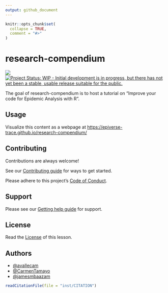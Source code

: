```yaml
---
output: github_document
---
```


<!-- README.md is generated from README.Rmd. Please edit that file -->

```r
knitr::opts_chunk$set(
  collapse = TRUE,
  comment = "#>"
)
```

# research-compendium

<!-- badges: start -->
[![](https://img.shields.io/badge/lifecycle-stable-brightgreen.svg)](https://lifecycle.r-lib.org/articles/stages.html#stable)
[![Project Status: WIP - Initial development is in progress, but there has not yet been a stable, usable release suitable for the public.](https://www.repostatus.org/badges/latest/wip.svg)](https://www.repostatus.org/#wip)
<!-- badges: end -->

The goal of research-compendium is to host a tutorial on "Improve your code for Epidemic Analysis with R".

## Usage

Visualize this content as a webpage at <https://epiverse-trace.github.io/research-compendium/>

## Contributing

Contributions are always welcome!

See our [Contributing guide](CONTRIBUTING.md) for ways to get started.

Please adhere to this project's [Code of Conduct](CODE_OF_CONDUCT.md).

## Support

Please see our [Getting help guide](/.github/SUPPORT.md) for support.

## License

Read the [License](LICENSE.md) of this lesson.

## Authors

- [@avallecam](https://github.com/avallecam/)
- [@CarmenTamayo](https://github.com/CarmenTamayo)
- [@jamesmbaazam](https://github.com/jamesmbaazam/)

```r
readCitationFile(file = "inst/CITATION")
```
